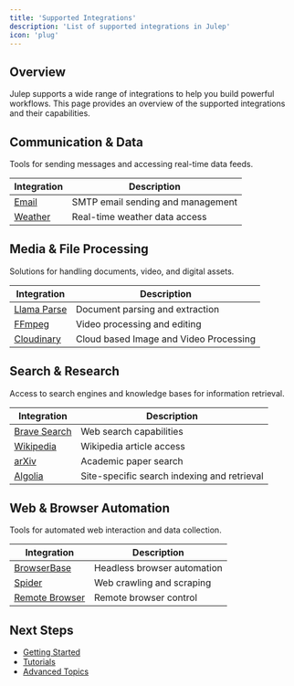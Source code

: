 ```yaml
---
title: 'Supported Integrations'
description: 'List of supported integrations in Julep'
icon: 'plug'
---
```


## Overview

Julep supports a wide range of integrations to help you build powerful workflows. This page provides an overview of the supported integrations and their capabilities.

## Communication & Data

Tools for sending messages and accessing real-time data feeds.

| Integration | Description |
|------------|-------------|
| [Email](/docs/integrations/communication_data/email) | SMTP email sending and management |
| [Weather](/docs/integrations/communication_data/weather) | Real-time weather data access |

## Media & File Processing

Solutions for handling documents, video, and digital assets.

| Integration | Description |
|------------|-------------|
| [Llama Parse](/docs/integrations/media_file_processing/llama-parse) | Document parsing and extraction|
| [FFmpeg](/docs/integrations/media_file_processing/ffmpeg) | Video processing and editing |
| [Cloudinary](/docs/integrations/media_file_processing/cloudinary) | Cloud based Image and Video Processing |

## Search & Research

Access to search engines and knowledge bases for information retrieval.

| Integration | Description |
|------------|-------------|
| [Brave Search](/docs/integrations/search_research/brave-search) | Web search capabilities |
| [Wikipedia](/docs/integrations/search_research/wikipedia) | Wikipedia article access |
| [arXiv](/docs/integrations/search_research/arxiv) | Academic paper search |
| [Algolia](/docs/integrations/search_research/algolia) | Site-specific search indexing and retrieval |

## Web & Browser Automation

Tools for automated web interaction and data collection.

| Integration | Description |
|------------|-------------|
| [BrowserBase](/docs/integrations/web_browser_automation/browserbase) | Headless browser automation |
| [Spider](/docs/integrations/web_browser_automation/spider) | Web crawling and scraping |
| [Remote Browser](/docs/integrations/web_browser_automation/remote_browser) | Remote browser control |

## Next Steps

- [Getting Started](/docs/introduction/quickstart)
- [Tutorials](/docs/tutorials)
- [Advanced Topics](/docs/advanced)

